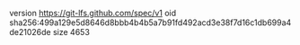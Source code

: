 version https://git-lfs.github.com/spec/v1
oid sha256:499a129e5d8646d8bbb4b4b5a7b91fd492acd3e38f7d16c1db699a4de21026de
size 4653
